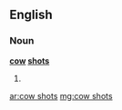 ==English==

===Noun===
'''[[cow]] [[shot]]s'''

# {{plural of|[[cow shot]]}}

[[ar:cow shots]]
[[mg:cow shots]]